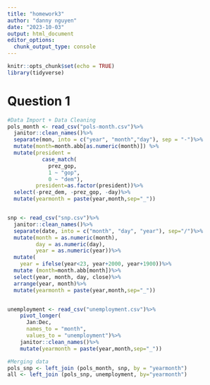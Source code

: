 ```yaml
---
title: "homework3"
author: "danny nguyen"
date: "2023-10-03"
output: html_document
editor_options: 
  chunk_output_type: console
---
```


```r
knitr::opts_chunk$set(echo = TRUE)
library(tidyverse)
```


# Question 1 
```r
#Data Import + Data Cleaning
pols_month <- read_csv("pols-month.csv")%>%
  janitor::clean_names()%>%
  separate(mon, into = c("year", "month","day"), sep = "-")%>%
  mutate(month=month.abb[as.numeric(month)]) %>%
  mutate(president = 
           case_match(
             prez_gop,
             1 ~ "gop",
             0 ~ "dem"),
         president=as.factor(president))%>%
  select(-prez_dem, -prez_gop, -day)%>%
  mutate(yearmonth = paste(year,month,sep="_"))


snp <- read_csv("snp.csv")%>%
  janitor::clean_names()%>%
  separate(date, into = c("month", "day", "year"), sep="/")%>%
  mutate(month = as.numeric(month),
         day = as.numeric(day),
         year = as.numeric(year))%>%
  mutate(
    year = ifelse(year<23, year+2000, year+1900))%>%
  mutate (month=month.abb[month])%>%
  select(year, month, day, close)%>%
  arrange(year, month)%>%
  mutate(yearmonth = paste(year,month,sep="_"))


unemployment <- read_csv("unemployment.csv")%>%
    pivot_longer(
      Jan:Dec,
      names_to = "month",
      values_to = "unemployment")%>%
    janitor::clean_names()%>%
    mutate(yearmonth = paste(year,month,sep="_"))

#Merging data
pols_snp <- left_join (pols_month, snp, by = "yearmonth")
all <- left_join (pols_snp, unemployment, by="yearmonth")


```
